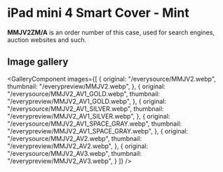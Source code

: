 
# iPad mini 4 Smart Cover - Mint

<Callout type='info' emoji='👉🏻'>**MMJV2ZM/A** is an order number of this case, used for search engines, auction websites and such.</Callout>

## Image gallery

<GalleryComponent
    images={[
      {
        original: "/everysource/MMJV2.webp",
        thumbnail: "/everypreview/MMJV2.webp",
      },
      {
        original: "/everysource/MMJV2_AV1_GOLD.webp",
        thumbnail: "/everypreview/MMJV2_AV1_GOLD.webp",
      },
      {
        original: "/everysource/MMJV2_AV1_SILVER.webp",
        thumbnail: "/everypreview/MMJV2_AV1_SILVER.webp",
      },
      {
        original: "/everysource/MMJV2_AV1_SPACE_GRAY.webp",
        thumbnail: "/everypreview/MMJV2_AV1_SPACE_GRAY.webp",
      },
      {
        original: "/everysource/MMJV2_AV2.webp",
        thumbnail: "/everypreview/MMJV2_AV2.webp",
      },
      {
        original: "/everysource/MMJV2_AV3.webp",
        thumbnail: "/everypreview/MMJV2_AV3.webp",
      }
    ]}
  />
